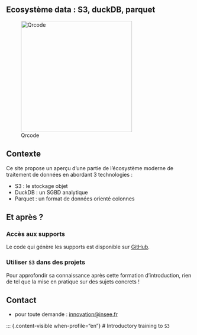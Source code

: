 ::: {.content-visible when-profile="fr"}
# Ecosystème data : S3, duckDB, parquet

![Qrcode](qrcode.png){ width=300px }

## Contexte

Ce site propose un aperçu d'une partie de l'écosystème moderne de traitement de données en abordant 3 technologies :  

* S3 : le stockage objet
* DuckDB : un SGBD analytique
* Parquet : un format de données orienté colonnes

## Et après ?

### Accès aux supports

Le code qui génère les supports est disponible sur [GitHub](https://github.com/InseeFrLab/formation-s3-initiation.git).

### Utiliser `S3` dans des projets

Pour approfondir sa connaissance après cette formation d'introduction, rien de tel que la mise en pratique sur des sujets concrets ! 

## Contact

- pour toute demande : [innovation@insee.fr]([innovation@insee.fr])
:::





::: {.content-visible when-profile="en"}
# Introductory training to `S3`

